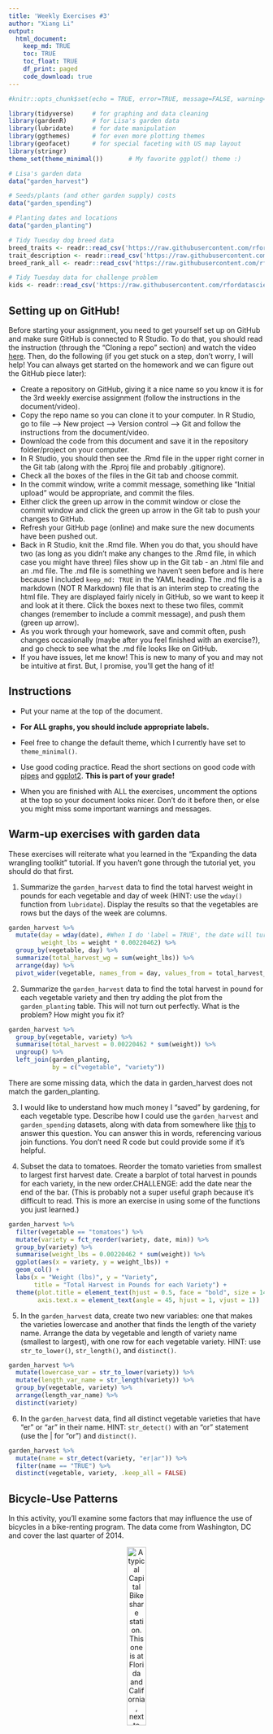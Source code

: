 ```yaml
---
title: 'Weekly Exercises #3'
author: "Xiang Li"
output: 
  html_document:
    keep_md: TRUE
    toc: TRUE
    toc_float: TRUE
    df_print: paged
    code_download: true
---
```



```r
#knitr::opts_chunk$set(echo = TRUE, error=TRUE, message=FALSE, warning=FALSE)
```

```r
library(tidyverse)     # for graphing and data cleaning
library(gardenR)       # for Lisa's garden data
library(lubridate)     # for date manipulation
library(ggthemes)      # for even more plotting themes
library(geofacet)      # for special faceting with US map layout
library(stringr)
theme_set(theme_minimal())       # My favorite ggplot() theme :)
```

```r
# Lisa's garden data
data("garden_harvest")

# Seeds/plants (and other garden supply) costs
data("garden_spending")

# Planting dates and locations
data("garden_planting")

# Tidy Tuesday dog breed data
breed_traits <- readr::read_csv('https://raw.githubusercontent.com/rfordatascience/tidytuesday/master/data/2022/2022-02-01/breed_traits.csv')
trait_description <- readr::read_csv('https://raw.githubusercontent.com/rfordatascience/tidytuesday/master/data/2022/2022-02-01/trait_description.csv')
breed_rank_all <- readr::read_csv('https://raw.githubusercontent.com/rfordatascience/tidytuesday/master/data/2022/2022-02-01/breed_rank.csv')

# Tidy Tuesday data for challenge problem
kids <- readr::read_csv('https://raw.githubusercontent.com/rfordatascience/tidytuesday/master/data/2020/2020-09-15/kids.csv')
```

## Setting up on GitHub!

Before starting your assignment, you need to get yourself set up on GitHub and make sure GitHub is connected to R Studio. To do that, you should read the instruction (through the "Cloning a repo" section) and watch the video [here](https://github.com/llendway/github_for_collaboration/blob/master/github_for_collaboration.md). Then, do the following (if you get stuck on a step, don't worry, I will help! You can always get started on the homework and we can figure out the GitHub piece later):

* Create a repository on GitHub, giving it a nice name so you know it is for the 3rd weekly exercise assignment (follow the instructions in the document/video).  
* Copy the repo name so you can clone it to your computer. In R Studio, go to file --> New project --> Version control --> Git and follow the instructions from the document/video.  
* Download the code from this document and save it in the repository folder/project on your computer.  
* In R Studio, you should then see the .Rmd file in the upper right corner in the Git tab (along with the .Rproj file and probably .gitignore).  
* Check all the boxes of the files in the Git tab and choose commit.  
* In the commit window, write a commit message, something like "Initial upload" would be appropriate, and commit the files.  
* Either click the green up arrow in the commit window or close the commit window and click the green up arrow in the Git tab to push your changes to GitHub.  
* Refresh your GitHub page (online) and make sure the new documents have been pushed out.  
* Back in R Studio, knit the .Rmd file. When you do that, you should have two (as long as you didn't make any changes to the .Rmd file, in which case you might have three) files show up in the Git tab - an .html file and an .md file. The .md file is something we haven't seen before and is here because I included `keep_md: TRUE` in the YAML heading. The .md file is a markdown (NOT R Markdown) file that is an interim step to creating the html file. They are displayed fairly nicely in GitHub, so we want to keep it and look at it there. Click the boxes next to these two files, commit changes (remember to include a commit message), and push them (green up arrow).  
* As you work through your homework, save and commit often, push changes occasionally (maybe after you feel finished with an exercise?), and go check to see what the .md file looks like on GitHub.  
* If you have issues, let me know! This is new to many of you and may not be intuitive at first. But, I promise, you'll get the hang of it! 



## Instructions

* Put your name at the top of the document. 

* **For ALL graphs, you should include appropriate labels.** 

* Feel free to change the default theme, which I currently have set to `theme_minimal()`. 

* Use good coding practice. Read the short sections on good code with [pipes](https://style.tidyverse.org/pipes.html) and [ggplot2](https://style.tidyverse.org/ggplot2.html). **This is part of your grade!**

* When you are finished with ALL the exercises, uncomment the options at the top so your document looks nicer. Don't do it before then, or else you might miss some important warnings and messages.


## Warm-up exercises with garden data

These exercises will reiterate what you learned in the "Expanding the data wrangling toolkit" tutorial. If you haven't gone through the tutorial yet, you should do that first.

  1. Summarize the `garden_harvest` data to find the total harvest weight in pounds for each vegetable and day of week (HINT: use the `wday()` function from `lubridate`). Display the results so that the vegetables are rows but the days of the week are columns.

```r
garden_harvest %>% 
  mutate(day = wday(date), #When I do 'label = TRUE', the date will turns out Chinese, so I will delet this code.
         weight_lbs = weight * 0.00220462) %>% 
  group_by(vegetable, day) %>% 
  summarize(total_harvest_wg = sum(weight_lbs)) %>% 
  arrange(day) %>% 
  pivot_wider(vegetable, names_from = day, values_from = total_harvest_wg)
```

  2. Summarize the `garden_harvest` data to find the total harvest in pound for each vegetable variety and then try adding the plot from the `garden_planting` table. This will not turn out perfectly. What is the problem? How might you fix it?

```r
garden_harvest %>% 
  group_by(vegetable, variety) %>% 
  summarise(total_harvest = 0.00220462 * sum(weight)) %>% 
  ungroup() %>% 
  left_join(garden_planting,
            by = c("vegetable", "variety"))
```

There are some missing data, which the data in garden_harvest does not match the garden_planting.

  3. I would like to understand how much money I "saved" by gardening, for each vegetable type. Describe how I could use the `garden_harvest` and `garden_spending` datasets, along with data from somewhere like [this](https://products.wholefoodsmarket.com/search?sort=relevance&store=10542) to answer this question. You can answer this in words, referencing various join functions. You don't need R code but could provide some if it's helpful.



  4. Subset the data to tomatoes. Reorder the tomato varieties from smallest to largest first harvest date. Create a barplot of total harvest in pounds for each variety, in the new order.CHALLENGE: add the date near the end of the bar. (This is probably not a super useful graph because it's difficult to read. This is more an exercise in using some of the functions you just learned.)

```r
garden_harvest %>% 
  filter(vegetable == "tomatoes") %>% 
  mutate(variety = fct_reorder(variety, date, min)) %>% 
  group_by(variety) %>% 
  summarise(weight_lbs = 0.00220462 * sum(weight)) %>% 
  ggplot(aes(x = variety, y = weight_lbs)) +
  geom_col() +
  labs(x = "Weight (lbs)", y = "Variety",
       title = "Total Harvest in Pounds for each Variety") +
  theme(plot.title = element_text(hjust = 0.5, face = "bold", size = 14),
        axis.text.x = element_text(angle = 45, hjust = 1, vjust = 1))
```

  5. In the `garden_harvest` data, create two new variables: one that makes the varieties lowercase and another that finds the length of the variety name. Arrange the data by vegetable and length of variety name (smallest to largest), with one row for each vegetable variety. HINT: use `str_to_lower()`, `str_length()`, and `distinct()`.
  
```r
garden_harvest %>% 
  mutate(lowercase_var = str_to_lower(variety)) %>% 
  mutate(length_var_name = str_length(variety)) %>% 
  group_by(vegetable, variety) %>% 
  arrange(length_var_name) %>% 
  distinct(variety) 
```

  6. In the `garden_harvest` data, find all distinct vegetable varieties that have "er" or "ar" in their name. HINT: `str_detect()` with an "or" statement (use the | for "or") and `distinct()`.

```r
garden_harvest %>% 
  mutate(name = str_detect(variety, "er|ar")) %>% 
  filter(name == "TRUE") %>% 
  distinct(vegetable, variety, .keep_all = FALSE)
```


## Bicycle-Use Patterns

In this activity, you'll examine some factors that may influence the use of bicycles in a bike-renting program.  The data come from Washington, DC and cover the last quarter of 2014.

<center>

![A typical Capital Bikeshare station. This one is at Florida and California, next to Pleasant Pops.](https://www.macalester.edu/~dshuman1/data/112/bike_station.jpg){width="30%"}


![One of the vans used to redistribute bicycles to different stations.](https://www.macalester.edu/~dshuman1/data/112/bike_van.jpg){width="30%"}

</center>

Two data tables are available:

- `Trips` contains records of individual rentals
- `Stations` gives the locations of the bike rental stations

Here is the code to read in the data. We do this a little differently than usual, which is why it is included here rather than at the top of this file. To avoid repeatedly re-reading the files, start the data import chunk with `{r cache = TRUE}` rather than the usual `{r}`.

```r
data_site <- 
  "https://www.macalester.edu/~dshuman1/data/112/2014-Q4-Trips-History-Data-Small.rds" 
Trips <- readRDS(gzcon(url(data_site)))
Stations<-read_csv("http://www.macalester.edu/~dshuman1/data/112/DC-Stations.csv")
```

**NOTE:** The `Trips` data table is a random subset of 10,000 trips from the full quarterly data. Start with this small data table to develop your analysis commands. **When you have this working well, you should access the full data set of more than 600,000 events by removing `-Small` from the name of the `data_site`.**

### Temporal patterns

It's natural to expect that bikes are rented more at some times of day, some days of the week, some months of the year than others. The variable `sdate` gives the time (including the date) that the rental started. Make the following plots and interpret them:

  7. A density plot, which is a smoothed out histogram, of the events versus `sdate`. Use `geom_density()`.
  
```r
Trips %>% 
  ggplot(aes(x = sdate)) +
  geom_density() +
  labs(x = "Date", y = "Density", 
       title = "Events vs sdate") + 
  theme_bw() +
  theme(plot.title = element_text(hjust = 0.5, face = "bold", size = 14))
```
  
  8. A density plot of the events versus time of day.  You can use `mutate()` with `lubridate`'s  `hour()` and `minute()` functions to extract the hour of the day and minute within the hour from `sdate`. Hint: A minute is 1/60 of an hour, so create a variable where 3:30 is 3.5 and 3:45 is 3.75.
  
```r
Trips %>% 
  mutate(time = hour(sdate) + minute(sdate)/60) %>% 
  ggplot(aes(x = time)) +
  geom_density() +
  labs(x = "Time of Day", y = "Density", 
       title = "Events vs Time of Day") +
  theme(plot.title = element_text(hjust = 0.5, face = "bold", size = 14))
```
  
  9. A bar graph of the events versus day of the week. Put day on the y-axis.
  
```r
Trips %>% 
  mutate(day = wday(sdate)) %>% 
  ggplot(aes(y = day)) +
  geom_bar() + #add number 1-7 on y-axis
  labs(y = "Day (1 = Sunday, 7 = Saturday)", 
       x = "Number of Events",
       title = "Events vs Day of the Week") +
  theme(plot.title = element_text(hjust = 0.5, face = "bold", size = 14))
```
  
  10. Facet your graph from exercise 8. by day of the week. Is there a pattern?
  
```r
Trips %>% 
  mutate(time = hour(sdate) + minute(sdate)/60) %>% 
  mutate(day = wday(sdate)) %>% 
  ggplot(aes(x = time)) +
  geom_density() +
  facet_wrap(vars(day), scales = "free_y")+
  labs(x = "Time of Day (1 = Sunday, 7 = Saturday)", y = "Density", 
       title = "Events vs Time of Day") +
  theme_bw() +
  theme(plot.title = element_text(hjust = 0.5, face = "bold", size = 14))
```
  
The variable `client` describes whether the renter is a regular user (level `Registered`) or has not joined the bike-rental organization (`Causal`). The next set of exercises investigate whether these two different categories of users show different rental behavior and how `client` interacts with the patterns you found in the previous exercises. 

  11. Change the graph from exercise 10 to set the `fill` aesthetic for `geom_density()` to the `client` variable. You should also set `alpha = .5` for transparency and `color=NA` to suppress the outline of the density function.
  
```r
Trips %>% 
  mutate(time = hour(sdate) + minute(sdate)/60, 
         day_on_week = wday(sdate, label=TRUE)) %>% 
  ggplot(aes(x = time)) +
  geom_density(aes(fill = client),
               alpha = .5, 
               color=NA) +
  facet_wrap(vars(day_on_week))+
  scale_fill_viridis_d()+
  labs(x = "Time of Day (1 = Sunday, 7 = Saturday)", y = "Density", 
       title = "Events vs Time of Day", fill = "Client") +
  theme_bw() +
  theme(plot.title = element_text(hjust = 0.5, face = "bold", size = 14))
```

  12. Change the previous graph by adding the argument `position = position_stack()` to `geom_density()`. In your opinion, is this better or worse in terms of telling a story? What are the advantages/disadvantages of each?
  
```r
Trips %>% 
  mutate(time = hour(sdate) + minute(sdate)/60) %>% 
  mutate(day = wday(sdate)) %>% 
  ggplot(aes(x = time, fill = client)) +
  geom_density(alpha = .5, color=NA, position = position_stack()) +
  facet_wrap(vars(day), scales = "free_y")+
  scale_fill_viridis_d()+
  labs(x = "Time of Day (1 = Sunday, 7 = Saturday)", y = "Density", 
       title = "Events vs Time of Day", fill = "Client") +
  theme_bw() +
  theme(plot.title = element_text(hjust = 0.5, face = "bold", size = 14))
```
  
  13. In this graph, go back to using the regular density plot (without `position = position_stack()`). Add a new variable to the dataset called `weekend` which will be "weekend" if the day is Saturday or Sunday and  "weekday" otherwise (HINT: use the `ifelse()` function and the `wday()` function from `lubridate`). Then, update the graph from the previous problem by faceting on the new `weekend` variable. 
  
```r
Trips %>% 
  mutate(time = hour(sdate) + minute(sdate)/60, 
         day_on_week = wday(sdate), 
         weekend = ifelse(day_on_week %in% c(1,7), "weekend", "weekday")) %>% 
  ggplot(aes(x = time)) +
  geom_density(aes(fill = client),
               alpha = .5,
               color=NA) +
  facet_wrap(vars(weekend))+
  scale_fill_viridis_d()+
  labs(x = "Time of Day", y = "Density",
       title = "Events vs Time of Day", fill = "Client") +
  theme_bw() +
  theme(plot.title = element_text(hjust = 0.5, face = "bold", size = 14))
```
  
  14. Change the graph from the previous problem to facet on `client` and fill with `weekday`. What information does this graph tell you that the previous didn't? Is one graph better than the other?
  
```r
Trips %>% 
  mutate(time = hour(sdate) + minute(sdate)/60, 
         day_on_week = wday(sdate), 
         weekend = ifelse(day_on_week %in% c(1,7), "weekend", "weekday")) %>% 
  ggplot(aes(x = time)) +
  geom_density(aes(fill = weekend),
               alpha = .5,
               color=NA) +
  facet_wrap(vars(client))+
  scale_fill_viridis_d()+
  labs(x = "Time of Day (1 = Sunday, 7 = Saturday)", y = "Density",
       title = "Events vs Time of Day", fill = "Weekend") +
  theme_bw() +
  theme(plot.title = element_text(hjust = 0.5, face = "bold", size = 14))
```
  
### Spatial patterns

  15. Use the latitude and longitude variables in `Stations` to make a visualization of the total number of departures from each station in the `Trips` data. Use either color or size to show the variation in number of departures. We will improve this plot next week when we learn about maps!
  
```r
Trips %>% 
  group_by(sstation) %>% 
  summarise(departure = n()) %>% 
  full_join(Stations, by=c("sstation" = "name")) %>% 
  ggplot(aes(x = lat, y = long, color = departure)) +
  geom_point() +
  labs(x = "Latitude", y = "Longitude", color = "Number of departures",
       title = "Number of Departure from Each Stattion") +
  theme_bw()+
  theme(plot.title = element_text(hjust = 0.5, face = "bold", size = 14))
```
  
  16. Only 14.4% of the trips in our data are carried out by casual users. Create a plot that shows which area(s) have stations with a much higher percentage of departures by casual users. What patterns do you notice? (Again, we'll improve this next week when we learn about maps).
  
```r
Trips %>% 
  group_by(sstation, client) %>% 
  summarize(departure = n()) %>% 
  full_join(Stations, by=c("sstation" = "name")) %>% 
  mutate(num_dep = sum(departure)) %>% 
  filter(client == "Casual") %>% 
  ungroup(client) %>% 
  mutate(prop = departure/num_dep) %>% 
  select(sstation, lat, long, prop)%>%
  ggplot(aes(x = lat, y = long, color = prop)) +
  geom_point(shape = 19, alpha = .8) +
  scale_color_viridis_b() +
  labs(x = "Latitude", y = "Longitude", color = "proportion",
       title = "Number of Departure from Each Stattion") +
  theme_bw()+
  theme(plot.title = element_text(hjust = 0.5, face = "bold", size = 14))
```
  Stations around area latitude 38.9, longitude -77.10 have a much higher percentage of departures by casual users. 
  
**DID YOU REMEMBER TO GO BACK AND CHANGE THIS SET OF EXERCISES TO THE LARGER DATASET? IF NOT, DO THAT NOW.**

## Dogs!

In this section, we'll use the data from 2022-02-01 Tidy Tuesday. If you didn't use that data or need a little refresher on it, see the [website](https://github.com/rfordatascience/tidytuesday/blob/master/data/2022/2022-02-01/readme.md).

  17. The final product of this exercise will be a graph that has breed on the y-axis and the sum of the numeric ratings in the `breed_traits` dataset on the x-axis, with a dot for each rating. First, create a new dataset called `breed_traits_total` that has two variables -- `Breed` and `total_rating`. The `total_rating` variable is the sum of the numeric ratings in the `breed_traits` dataset (we'll use this dataset again in the next problem). Then, create the graph just described. Omit Breeds with a `total_rating` of 0 and order the Breeds from highest to lowest ranked. You may want to adjust the `fig.height` and `fig.width` arguments inside the code chunk options (eg. `{r, fig.height=8, fig.width=4}`) so you can see things more clearly - check this after you knit the file to assure it looks like what you expected.

```r
breed_traits_total <- breed_traits %>% 
  select(-`Coat Type`, -`Coat Length`) %>% 
  pivot_longer(!Breed, names_to = "traits", values_to = "rating") %>% 
  group_by(Breed) %>% 
  summarize(total_rating = sum(rating)) %>% 
  filter(total_rating != 0) 
breed_traits_total %>% 
  ggplot(aes(x = total_rating, y = fct_reorder(Breed, total_rating)))+
  geom_point()+
  labs(x = "Total Rating", y = "Breed", 
       title = "Total Rating for Each Dog Breed")+
  theme_bw(base_size = 7) +
  theme(plot.title = element_text(hjust = 0.5, face = "bold", size = 14))
```

  18. The final product of this exercise will be a graph with the top-20 dogs in total ratings (from previous problem) on the y-axis, year on the x-axis, and points colored by each breed's ranking for that year (from the `breed_rank_all` dataset). The points within each breed will be connected by a line, and the breeds should be arranged from the highest median rank to lowest median rank ("highest" is actually the smallest numer, eg. 1 = best). After you're finished, think of AT LEAST one thing you could you do to make this graph better. HINTS: 1. Start with the `breed_rank_all` dataset and pivot it so year is a variable. 2. Use the `separate()` function to get year alone, and there's an extra argument in that function that can make it numeric. 3. For both datasets used, you'll need to `str_squish()` Breed before joining. 
  
```r

```
  
  19. Create your own! Requirements: use a `join` or `pivot` function (or both, if you'd like), a `str_XXX()` function, and a `fct_XXX()` function to create a graph using any of the dog datasets. One suggestion is to try to improve the graph you created for the Tidy Tuesday assignment. If you want an extra challenge, find a way to use the dog images in the `breed_rank_all` file - check out the `ggimage` library and [this resource](https://wilkelab.org/ggtext/) for putting images as labels.
  
```r

```
  
## GitHub link

  20. Below, provide a link to your GitHub page with this set of Weekly Exercises. Specifically, if the name of the file is 03_exercises.Rmd, provide a link to the 03_exercises.md file, which is the one that will be most readable on GitHub.

## Challenge problem! 

This problem uses the data from the Tidy Tuesday competition this week, `kids`. If you need to refresh your memory on the data, read about it [here](https://github.com/rfordatascience/tidytuesday/blob/master/data/2020/2020-09-15/readme.md). 

  21. In this exercise, you are going to try to replicate the graph below, created by Georgios Karamanis. I'm sure you can find the exact code on GitHub somewhere, but **DON'T DO THAT!** You will only be graded for putting an effort into this problem. So, give it a try and see how far you can get without doing too much googling. HINT: use `facet_geo()`. The graphic won't load below since it came from a location on my computer. So, you'll have to reference the original html on the moodle page to see it.
  
![](kids_data_karamanis.jpeg)

**DID YOU REMEMBER TO UNCOMMENT THE OPTIONS AT THE TOP?**
